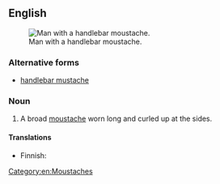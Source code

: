 ==English==
{{wikipedia}}
[[Image:Moustache.jpg|thumb|right|Man with a handlebar moustache.]]

===Alternative forms===
* {{qualifier|US}} [[handlebar mustache]]

===Noun===
{{en-noun}}

# A broad [[moustache]] worn long and curled up at the sides.

====Translations====
{{trans-top|moustache style}}
* Finnish: {{t|fi|ohjaustankoviikset|p}}
{{trans-mid}}
{{trans-bottom}}

[[Category:en:Moustaches]]